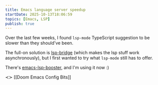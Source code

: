 ```yaml
---
title: Emacs language server speedup
startDate: 2025-10-13T18:06:59
topics: [Emacs, LSP]
publish: true
---
```


Over the last few weeks, I found `lsp-mode` TypeScript suggestion to be slower than they should've been.

The full-on solution is [lsp-bridge](https://github.com/manateelazycat/lsp-bridge) (which makes the lsp stuff work asynchronously), but I first wanted to try what `lsp-mode` still has to offer.

There's [emacs-lsp-booster](https://github.com/blahgeek/emacs-lsp-booster), and I'm using it now :)

≺≻ [[Doom Emacs Config Bits]]


